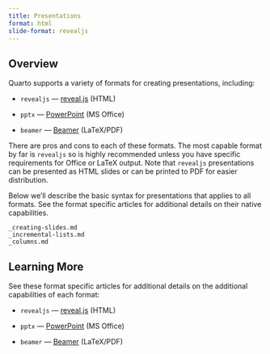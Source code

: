 ```yaml
---
title: Presentations
format: html
slide-format: revealjs
---
```


## Overview

Quarto supports a variety of formats for creating presentations, including:

-   `revealjs` --- [reveal.js](revealjs/index.qmd) (HTML)

-   `pptx` --- [PowerPoint](powerpoint.qmd) (MS Office)

-   `beamer` --- [Beamer](beamer.qmd) (LaTeX/PDF)

There are pros and cons to each of these formats. The most capable format by far is `revealjs` so is highly recommended unless you have specific requirements for Office or LaTeX output. Note that `revealjs` presentations can be presented as HTML slides or can be printed to PDF for easier distribution.

Below we'll describe the basic syntax for presentations that applies to all formats. See the format specific articles for additional details on their native capabilities.

``` include
_creating-slides.md
_incremental-lists.md
_columns.md
```

## Learning More

See these format specific articles for additional details on the additional capabilities of each format:

-   `revealjs` --- [reveal.js](revealjs/index.qmd) (HTML)

-   `pptx` --- [PowerPoint](powerpoint.qmd) (MS Office)

-   `beamer` --- [Beamer](beamer.qmd) (LaTeX/PDF)
